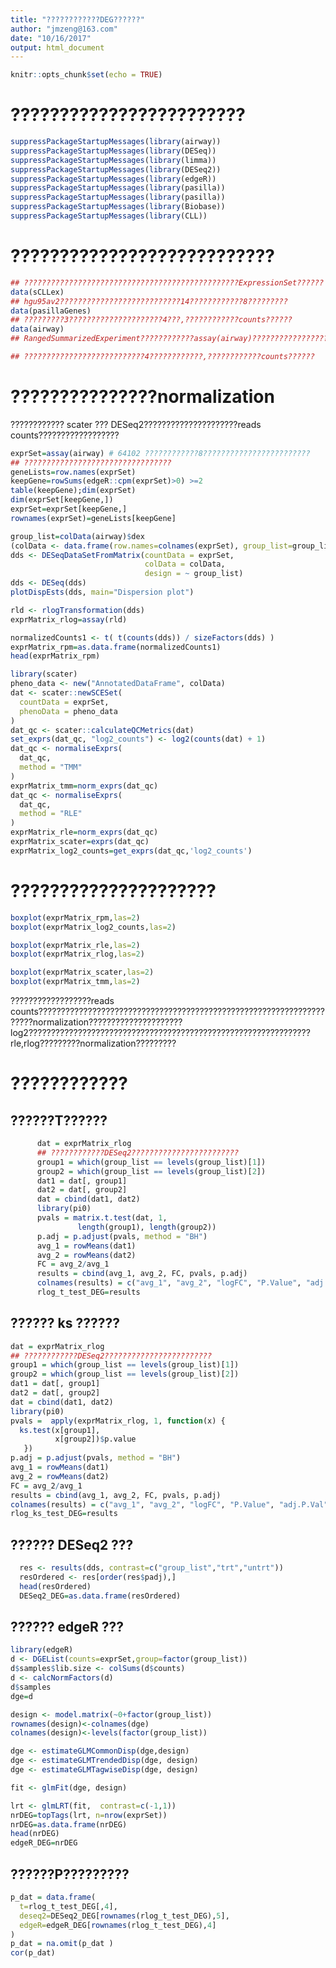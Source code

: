 ```yaml
---
title: "????????????DEG??????"
author: "jmzeng@163.com"
date: "10/16/2017"
output: html_document
---
```


```r
knitr::opts_chunk$set(echo = TRUE)
```
 
# ????????????????????????
```r
suppressPackageStartupMessages(library(airway))
suppressPackageStartupMessages(library(DESeq))
suppressPackageStartupMessages(library(limma))
suppressPackageStartupMessages(library(DESeq2))
suppressPackageStartupMessages(library(edgeR)) 
suppressPackageStartupMessages(library(pasilla))
suppressPackageStartupMessages(library(pasilla))
suppressPackageStartupMessages(library(Biobase))
suppressPackageStartupMessages(library(CLL))
```
# ???????????????????????????
```r
## ????????????????????????????????????????????????ExpressionSet??????
data(sCLLex)
## hgu95av2???????????????????????????14????????????8?????????
data(pasillaGenes) 
## ?????????3?????????????????????4???,????????????counts??????
data(airway)
## RangedSummarizedExperiment????????????assay(airway)???????????????????????? colData ???rowData??????????????????????????????

## ???????????????????????????4????????????,????????????counts??????
```


# ???????????????normalization

???????????? scater ??? DESeq2?????????????????????reads counts??????????????????

```r
exprSet=assay(airway) # 64102 ????????????8????????????????????????
## ?????????????????????????????????
geneLists=row.names(exprSet)
keepGene=rowSums(edgeR::cpm(exprSet)>0) >=2
table(keepGene);dim(exprSet)
dim(exprSet[keepGene,])
exprSet=exprSet[keepGene,]
rownames(exprSet)=geneLists[keepGene]

group_list=colData(airway)$dex
(colData <- data.frame(row.names=colnames(exprSet), group_list=group_list) )
dds <- DESeqDataSetFromMatrix(countData = exprSet,
                              colData = colData,
                              design = ~ group_list)
dds <- DESeq(dds) 
plotDispEsts(dds, main="Dispersion plot") 

rld <- rlogTransformation(dds)
exprMatrix_rlog=assay(rld) 

normalizedCounts1 <- t( t(counts(dds)) / sizeFactors(dds) )
exprMatrix_rpm=as.data.frame(normalizedCounts1) 
head(exprMatrix_rpm) 

library(scater)
pheno_data <- new("AnnotatedDataFrame", colData) 
dat <- scater::newSCESet(
  countData = exprSet,
  phenoData = pheno_data
)
dat_qc <- scater::calculateQCMetrics(dat)
set_exprs(dat_qc, "log2_counts") <- log2(counts(dat) + 1)
dat_qc <- normaliseExprs(
  dat_qc,
  method = "TMM" 
)
exprMatrix_tmm=norm_exprs(dat_qc)
dat_qc <- normaliseExprs(
  dat_qc,
  method = "RLE" 
)
exprMatrix_rle=norm_exprs(dat_qc)
exprMatrix_scater=exprs(dat_qc)
exprMatrix_log2_counts=get_exprs(dat_qc,'log2_counts')
```

# ?????????????????????

```r
boxplot(exprMatrix_rpm,las=2)
boxplot(exprMatrix_log2_counts,las=2)

boxplot(exprMatrix_rle,las=2)
boxplot(exprMatrix_rlog,las=2)

boxplot(exprMatrix_scater,las=2)
boxplot(exprMatrix_tmm,las=2)
```

??????????????????reads counts?????????????????????????????????????????????????????????????????????normalization?????????????????????log2???????????????????????????????????????????????????????????????rle,rlog?????????normalization?????????

# ????????????

## ??????T??????

```r
      dat = exprMatrix_rlog 
      ## ????????????DESeq2????????????????????????
      group1 = which(group_list == levels(group_list)[1])
      group2 = which(group_list == levels(group_list)[2])
      dat1 = dat[, group1]
      dat2 = dat[, group2]
      dat = cbind(dat1, dat2) 
      library(pi0)
      pvals = matrix.t.test(dat, 1, 
               length(group1), length(group2))
      p.adj = p.adjust(pvals, method = "BH")
      avg_1 = rowMeans(dat1)
      avg_2 = rowMeans(dat2)
      FC = avg_2/avg_1
      results = cbind(avg_1, avg_2, FC, pvals, p.adj)
      colnames(results) = c("avg_1", "avg_2", "logFC", "P.Value", "adj.P.Val") 
      rlog_t_test_DEG=results
```

## ?????? ks ??????

```r
dat = exprMatrix_rlog 
## ????????????DESeq2????????????????????????
group1 = which(group_list == levels(group_list)[1])
group2 = which(group_list == levels(group_list)[2])
dat1 = dat[, group1]
dat2 = dat[, group2]
dat = cbind(dat1, dat2) 
library(pi0)
pvals =  apply(exprMatrix_rlog, 1, function(x) {
  ks.test(x[group1], 
          x[group2])$p.value
   })
p.adj = p.adjust(pvals, method = "BH")
avg_1 = rowMeans(dat1)
avg_2 = rowMeans(dat2)
FC = avg_2/avg_1
results = cbind(avg_1, avg_2, FC, pvals, p.adj)
colnames(results) = c("avg_1", "avg_2", "logFC", "P.Value", "adj.P.Val") 
rlog_ks_test_DEG=results
```


## ?????? DESeq2 ???

```r
  res <- results(dds, contrast=c("group_list","trt","untrt"))
  resOrdered <- res[order(res$padj),]
  head(resOrdered)
  DESeq2_DEG=as.data.frame(resOrdered)
```


## ?????? edgeR ???

```r
library(edgeR)
d <- DGEList(counts=exprSet,group=factor(group_list))
d$samples$lib.size <- colSums(d$counts)
d <- calcNormFactors(d)
d$samples 
dge=d

design <- model.matrix(~0+factor(group_list))
rownames(design)<-colnames(dge)
colnames(design)<-levels(factor(group_list))

dge <- estimateGLMCommonDisp(dge,design)
dge <- estimateGLMTrendedDisp(dge, design)
dge <- estimateGLMTagwiseDisp(dge, design)

fit <- glmFit(dge, design)

lrt <- glmLRT(fit,  contrast=c(-1,1))
nrDEG=topTags(lrt, n=nrow(exprSet))
nrDEG=as.data.frame(nrDEG)
head(nrDEG)
edgeR_DEG=nrDEG
```

## ??????P?????????

```r
p_dat = data.frame(
  t=rlog_t_test_DEG[,4],
  deseq2=DESeq2_DEG[rownames(rlog_t_test_DEG),5],
  edgeR=edgeR_DEG[rownames(rlog_t_test_DEG),4]
)
p_dat = na.omit(p_dat )
cor(p_dat)
```

 
 
 